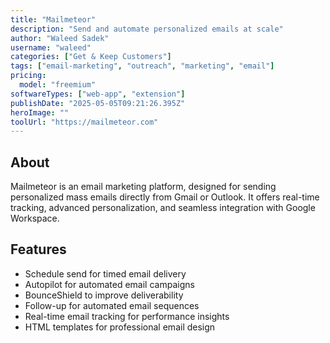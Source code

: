```yaml
---
title: "Mailmeteor"
description: "Send and automate personalized emails at scale"
author: "Waleed Sadek"
username: "waleed"
categories: ["Get & Keep Customers"]
tags: ["email-marketing", "outreach", "marketing", "email"]
pricing:
  model: "freemium"
softwareTypes: ["web-app", "extension"]
publishDate: "2025-05-05T09:21:26.395Z"
heroImage: ""
toolUrl: "https://mailmeteor.com"
---
```

## About
Mailmeteor is an email marketing platform, designed for sending personalized mass emails directly from Gmail or Outlook. It offers real-time tracking, advanced personalization, and seamless integration with Google Workspace.

## Features
- Schedule send for timed email delivery
- Autopilot for automated email campaigns
- BounceShield to improve deliverability
- Follow-up for automated email sequences
- Real-time email tracking for performance insights
- HTML templates for professional email design